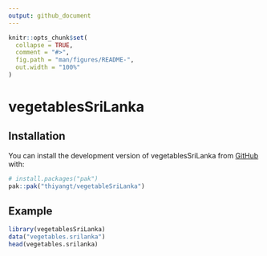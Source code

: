 ```yaml
---
output: github_document
---
```


<!-- README.md is generated from README.Rmd. Please edit that file -->

```r
knitr::opts_chunk$set(
  collapse = TRUE,
  comment = "#>",
  fig.path = "man/figures/README-",
  out.width = "100%"
)
```

# vegetablesSriLanka


## Installation

You can install the development version of vegetablesSriLanka from [GitHub](https://github.com/) with:

``` r
# install.packages("pak")
pak::pak("thiyangt/vegetableSriLanka")
```

## Example



```r
library(vegetablesSriLanka)
data("vegetables.srilanka")
head(vegetables.srilanka)
```

